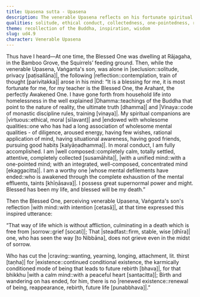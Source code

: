 ```yaml
---
title: Upasena sutta - Upasena
description: The venerable Upasena reflects on his fortunate spiritual life and his teacher, the Buddha. The Buddha, perceiving Upasena's thoughts, expresses an inspired utterance.
qualities: solitude, ethical conduct, collectedness, one-pointedness, recollection of the Buddha, sorrow-free
theme: recollection of the Buddha, inspiration, wisdom
slug: ud4.9
character: Venerable Upasena
---
```


Thus have I heard—At one time, the Blessed One was dwelling at Rājagaha, in the Bamboo Grove, the Squirrels’ feeding ground. Then, while the venerable Upasena, Vaṅganta's son, was alone in |seclusion::solitude, privacy [paṭisallāna]|, the following |reflection::contemplation, train of thought [parivitakka]| arose in his mind: “It is a blessing for me, it is most fortunate for me, for my teacher is the Blessed One, the Arahant, the perfectly Awakened One. I have gone forth from household life into homelessness in the well explained |Dhamma::teachings of the Buddha that point to the nature of reality, the ultimate truth [dhamma]| and |Vinaya::code of monastic discipline rules, training [vinaya]|. My spiritual companions are |virtuous::ethical, moral [sīlavant]| and |endowed with wholesome qualities::one who has had a long association of wholesome mental qualities - of diligence, aroused energy, having few wishes, rational application of mind, having situational awareness, having good friends, pursuing good habits [kalyāṇadhamma]|. In moral conduct, I am fully accomplished. I am |well composed::completely calm, totally settled, attentive, completely collected [susamāhita]|, |with a unified mind::with a one-pointed mind; with an integrated, well-composed, concentrated mind [ekaggacitta]|. I am a worthy one |whose mental defilements have ended::who is awakened through the complete exhaustion of the mental effluents, taints [khīṇāsava]|. I possess great supernormal power and might. Blessed has been my life, and blessed will be my death.”

Then the Blessed One, perceiving venerable Upasena, Vaṅganta's son's reflection |with mind::with intention [cetasā]|, at that time expressed this inspired utterance:

“That way of life which is without affliction,
culminating in a death which is free from |sorrow::grief [socati]|;
That |steadfast::firm, stable, wise [dhīra]| one, who has seen the way [to Nibbāna],
does not grieve even in the midst of sorrow.

Who has cut the |craving::wanting, yearning, longing, attachment, lit. thirst [taṇha]| for |existence::continued conditional existence, the karmically conditioned mode of being that leads to future rebirth [bhava]|,
for that bhikkhu |with a calm mind::with a peaceful heart [santacitta]|;
Birth and wandering on has ended,
for him, there is no |renewed existence::renewal of being, reappearance, rebirth, future life [punabbhava]|.”